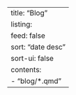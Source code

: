 ---
title: "Blog"
listing:
    feed: false
    sort: "date desc"
    sort-ui: false
    contents:
        - "blog/*.qmd"
---